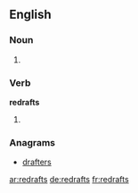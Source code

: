 ==English==

===Noun===
{{head|en}}

# {{plural of|redraft}}

===Verb===
'''redrafts'''

# {{en-third-person singular of|redraft}}

===Anagrams===
* [[drafters#English|drafters]]

[[ar:redrafts]]
[[de:redrafts]]
[[fr:redrafts]]